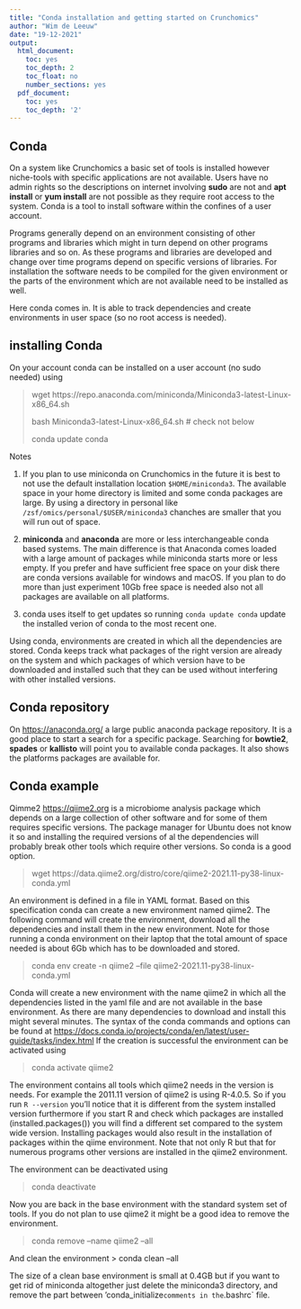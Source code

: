 ```yaml
---
title: "Conda installation and getting started on Crunchomics"
author: "Wim de Leeuw"
date: "19-12-2021"
output: 
  html_document:
    toc: yes
    toc_depth: 2
    toc_float: no
    number_sections: yes
  pdf_document:
    toc: yes
    toc_depth: '2'
---
```


## Conda 

On a system like  Crunchomics a basic set of tools is installed however niche-tools with specific applications are not available. Users have no admin rights so the descriptions on internet involving **sudo**  are not and **apt install** or **yum install**   are not possible as they require root access to the system.  Conda is a tool to install software within the confines of a user account.  

Programs generally depend on an environment consisting of  other programs  and libraries which might in turn depend on other programs libraries and so on. As these programs and libraries are developed and change over time programs depend on specific versions of libraries. For installation the software needs to be compiled for the given environment or the parts of the environment which are not available need to be installed as well.    

Here conda comes in. It is able to track dependencies and create environments in user space (so no root access is needed).

## installing Conda 

On your account conda can be installed on a user account (no sudo needed) using

> wget https://repo.anaconda.com/miniconda/Miniconda3-latest-Linux-x86_64.sh
>
> bash Miniconda3-latest-Linux-x86_64.sh  # check not below
>
> conda update conda

Notes

 1.   If you plan to use miniconda on Crunchomics in the future it is best to not use the default installation location `$HOME/miniconda3`. The available space in your home directory is limited and some conda packages are large. By using a directory in personal like `/zsf/omics/personal/$USER/miniconda3` chanches are smaller that you will run out of space. 

 2. **miniconda** and **anaconda** are more or less interchangeable conda based systems. The  main difference is that Anaconda comes loaded with a large amount of packages while miniconda starts more or less empty.  If you prefer and have sufficient free space on your disk there are conda versions available for windows and macOS. If you plan to do more than just experiment 10Gb free space is needed also not all packages are available on all platforms.
 
 3. conda uses itself to get updates so running ```conda update conda```  update the installed verion of conda to the most recent one. 
 
Using conda, environments are created in which all the dependencies are stored. Conda keeps track what packages of the right version are already on the system and which packages of which version have to be downloaded and installed such that they can be used without interfering with other installed versions.

## Conda repository

On <https://anaconda.org/> a large public anaconda package repository. It is a good place to start a search for a specific package. Searching for **bowtie2**, **spades** or **kallisto** will point you to available conda packages. It also shows the platforms packages are available for.

## Conda example
Qimme2 <https://qiime2.org> is a microbiome analysis package which depends on a large collection of other software and for some of them requires specific versions. The package manager for Ubuntu does not know it so and installing the required versions of al the dependencies will probably break other tools which require other versions. So conda is a good option.

> wget https://data.qiime2.org/distro/core/qiime2-2021.11-py38-linux-conda.yml


An environment is defined in a file in YAML format. Based on this specification conda can create a new environment named qiime2. The following command will create the environment, download all the dependencies and install them in the new environment. Note for those running a conda environment on their laptop that the total amount of space needed is about 6Gb which has to be downloaded and stored.

> conda env create -n qiime2 --file qiime2-2021.11-py38-linux-conda.yml

Conda will create a new environment with the name qiime2  in which all the dependencies listed in the yaml file and are not available in the base environment. As there are many dependencies to download and install this might several minutes. The syntax of the conda commands and options can be found at <https://docs.conda.io/projects/conda/en/latest/user-guide/tasks/index.html>
If the creation is successful the environment can be activated using

> conda activate qiime2

The environment contains all tools which qiime2 needs in the version is needs. For example the 2011.11 version of qiime2 is using R-4.0.5. So if you run ```R --version``` you'll notice that it is different from the system installed version furthermore if you start R and check which packages are installed (installed.packages()) you will find a different set compared to the system wide version. Installing packages would also result in the installation of packages within the qiime environment. Note that not only R but that for numerous programs other versions are installed in the qiime2 environment.  

The environment can be deactivated using

> conda deactivate

Now you are back in the base environment with the standard system set of tools. If you 
do not plan to use qiime2 it might be a good idea to remove the environment. 

> conda remove --name qiime2 --all

And clean the environment 
> conda clean --all

The size of a clean base environment is small at 0.4GB  but if you want to get rid of miniconda altogether just delete the miniconda3 directory, and remove the part between 'conda_initialize` comments in the `.bashrc` file. 



